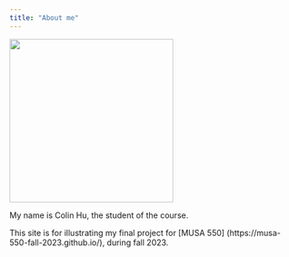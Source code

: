 ```yaml
---
title: "About me"
---
```


<!-- Use a grid -->
::: {.grid}

<!-- Left column has a width of 4/12 and shows a picture of me -->
::: {.g-col-4}
![](images/chenglin_photo.jpg){width=3in}
:::

<!-- Text gets a column with width 8/12 -->
::: {.g-col-8}

My name is Colin Hu, the student of the course.

This site is for illustrating my final project for [MUSA 550] (https://musa-550-fall-2023.github.io/),
during fall 2023. 

::: 

:::




